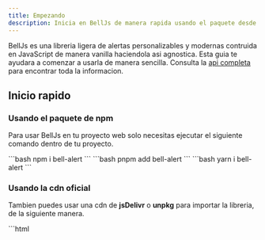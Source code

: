 ```yaml
---
title: Empezando
description: Inicia en BellJs de manera rapida usando el paquete desde cualquier via.
---
```



BellJs es una libreria ligera de alertas personalizables y modernas contruida en JavaScript de manera vanilla haciendola asi agnostica. Esta guia te ayudara a comenzar a usarla de manera sencilla. Consulta la [api completa](../..es/api/references) para encontrar toda la informacion.

## Inicio rapido

### Usando el paquete de npm

Para usar BellJs en tu proyecto web solo necesitas ejecutar el siguiente comando dentro de tu proyecto.

<Tabs>
<TabItem label="npm">
```bash
npm i bell-alert
``` 
</TabItem>
<TabItem label="pnpm">
```bash
pnpm add bell-alert
```
</TabItem>
<TabItem label="yarn">
```bash
yarn i bell-alert
```
</TabItem>
</Tabs>

### Usando la cdn oficial

Tambien puedes usar una cdn de **jsDelivr** o **unpkg** para importar la libreria, de la siguiente manera.

<Tabs>
<TabItem label="jsDelivr">
```html
<link type="stylesheet" rel="https://www.unpkg.com/bell-alert/dist/bell.css"/>
<script href="https://www.unpkg.com/bell-alert/dist/bell.js"/>
```
</TabItem>
<TabItem label="Unpkg">
```html
<link type="stylesheet" rel="https://cdn.jsdelivr.net/npm/bell-alert/dist/bell.css"/>
<script href="https://cdn.jsdelivr.net/npm/bell-alert/dist/bell.js"/>
```
</TabItem>
</Tabs>

<Aside type="caution" title="Ojo">
	Esta son las versiones de desarrollo por lo tanto no estan minificadas, si desea usar una version miificada coloque el `.min` antes de la extension del archivo.
</Aside>

### Importando la libreria

Dependiendo si usaste el paquete de **npm** o la version **esm** podras usar los modulos de **BellJs**:

```js
import Bell from "bell-alert"
import "bell-alert/dist/bell.min.css" // Si estas usando un bundler como vite, webpack u otro.
```

Esto importara la libreria en tu proyecto, con esto ya puedes empezar a usarla.


### Creando y usando una alerta.

Con la libreria ya importada puedes crear y usar las alertas de manera sencilla. Solo debes crear una instancia de **Bell** y pasarle los parametros.

```js
const bell = new Bell(params)
```

**BellJs** Acepta dos parametros necesarios y uno opcional, el primero es un objeto con el **title** (es el titulo) y el **description** (es la descripcion), el segundo es un `string` con el tipo de alerta y por ultimo un objeto con diferentes parametros, puedes verlos todos en la [api completa](../../es/api).

```js
const bell = new Bell({
	title: "Nueva alerta",
	description: "BellJs es increible y ligera"
},"info")
```

Ya creada la instancia lo que falta es mostrar la alerta, puedes hacerlo haciendo uso del metodo `launch` de la misma instancia.

```js
bell.launch()
```

<Touches slug="es-started"/>

### Experimenta con BellJs

Recuerda que BellJs esta hecha para ser personalizada al maximo, debido a su api intuitiva es muy sencillo configurarla de diferentes maneras.

- **Tipos**: Aprende los diferentes tipos de alertas en ["Tipos de alertas"](../../learning-the-basic/choosing-the-type-of-alert).
- **Temas**: Usa y crea cualquier tema que imagines en ["Temas personalizados y de la comunidad"](../../learning-the-basic/themes).
- **Configuracion**: Cambia los parametros de bell y crea algo nuevo, todo esto siguiendo la guia ["Cambia todo"](../../learning-the-basic/customized-bell).

Sigue la documentacion para aprender mas sobre esta hermosa libreria de alertas adaptable a tu diseño actual.
